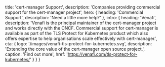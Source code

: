   title: 'cert-manager Support',
  description: 'Companies providing commercial support for the cert-manager project',
  hero: {
    heading: 'Commercial Support',
    description: 'Need a little more help?'
  },
  intro: {
    heading: 'Venafi',
    description:
      'Venafi is the principal maintainer of the cert-manager project and works directly with the CNCF. Commercial support for cert-manager is available as part of the TLS Protect for Kubernetes product which also offers expertise to help organisations scale effectively with cert-manager.',
    cta: {
      logo: '/images/venafi-tls-protect-for-kubernetes.svg',
      description:
        'Extending the core value of the cert-manager open source project.',
      caption: 'Find out more',
      href: 'https://venafi.com/tls-protect-for-kubernetes/'
    }
  }
}

